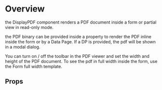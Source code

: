 
<Meta of={DemoStories} />

# Overview

the DisplayPDF component renders a PDF document inside a form or partial view in read-only mode.

the PDF binary can be provided inside a property to render the PDF inline inside the form or by a Data Page. If a DP is provided, the pdf will be shown in a modal dialog.

You can turn on / off the toolbar in the PDF viewer and set the width and height of the PDF document. To see the pdf in full width inside the form, use the Form full width template.

<Primary />

## Props

<Controls />
